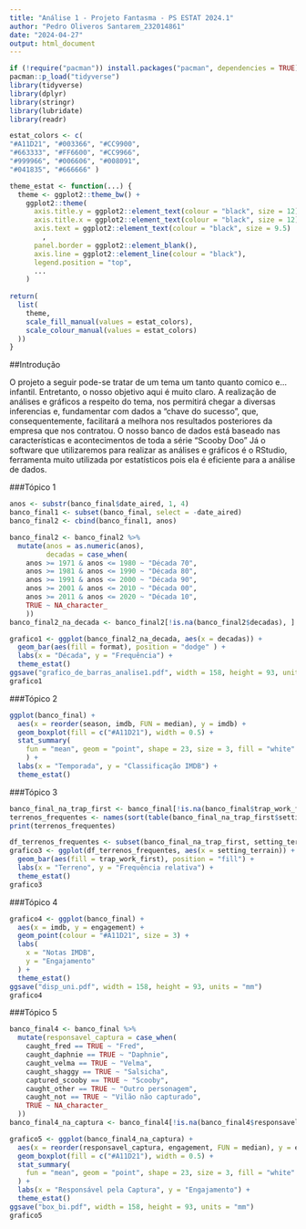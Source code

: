 ```yaml
---
title: "Análise 1 - Projeto Fantasma - PS ESTAT 2024.1"
author: "Pedro Oliveros Santarem_232014861"
date: "2024-04-27"
output: html_document
---
```


```r
if (!require("pacman")) install.packages("pacman", dependencies = TRUE)
pacman::p_load("tidyverse")
library(tidyverse)
library(dplyr)
library(stringr)
library(lubridate)
library(readr)
```

```r
estat_colors <- c(
"#A11D21", "#003366", "#CC9900",
"#663333", "#FF6600", "#CC9966",
"#999966", "#006606", "#008091",
"#041835", "#666666" )

theme_estat <- function(...) {
  theme <- ggplot2::theme_bw() + 
    ggplot2::theme(
      axis.title.y = ggplot2::element_text(colour = "black", size = 12), 
      axis.title.x = ggplot2::element_text(colour = "black", size = 12), 
      axis.text = ggplot2::element_text(colour = "black", size = 9.5)
        , 
      panel.border = ggplot2::element_blank(), 
      axis.line = ggplot2::element_line(colour = "black"), 
      legend.position = "top", 
      ...
    )
  
return(
  list(
    theme, 
    scale_fill_manual(values = estat_colors), 
    scale_colour_manual(values = estat_colors)
  ))
}
```

##Introdução

O projeto a seguir pode-se tratar de um tema um tanto quanto comico e... infantil. Entretanto, o nosso objetivo aqui é muito claro. A realização de análises e gráficos a respeito do tema, nos permitirá chegar a diversas inferencias e, fundamentar com dados a "chave do sucesso", que, consequentemente, facilitará a melhora nos resultados posteriores da empresa que nos contratou.
O nosso banco de dados está baseado nas características e acontecimentos de toda a série "Scooby Doo"
Já o software que utilizaremos para realizar as análises e gráficos é o RStudio, ferramenta muito utilizada por estatísticos pois ela é eficiente para a análise de dados.

###Tópico 1

```r
anos <- substr(banco_final$date_aired, 1, 4)
banco_final1 <- subset(banco_final, select = -date_aired)
banco_final2 <- cbind(banco_final1, anos)
```

```r
banco_final2 <- banco_final2 %>%
  mutate(anos = as.numeric(anos), 
         decadas = case_when(
    anos >= 1971 & anos <= 1980 ~ "Década 70",
    anos >= 1981 & anos <= 1990 ~ "Década 80",
    anos >= 1991 & anos <= 2000 ~ "Década 90",
    anos >= 2001 & anos <= 2010 ~ "Década 00",
    anos >= 2011 & anos <= 2020 ~ "Década 10",
    TRUE ~ NA_character_
    ))
banco_final2_na_decada <- banco_final2[!is.na(banco_final2$decadas), ]
```

```r
grafico1 <- ggplot(banco_final2_na_decada, aes(x = decadas)) + 
  geom_bar(aes(fill = format), position = "dodge" ) + 
  labs(x = "Década", y = "Frequência") + 
  theme_estat()
ggsave("grafico_de_barras_analise1.pdf", width = 158, height = 93, units = "mm")
grafico1
```

###Tópico 2

```r
ggplot(banco_final) + 
  aes(x = reorder(season, imdb, FUN = median), y = imdb) + 
  geom_boxplot(fill = c("#A11D21"), width = 0.5) + 
  stat_summary(
    fun = "mean", geom = "point", shape = 23, size = 3, fill = "white"
    ) + 
  labs(x = "Temporada", y = "Classificação IMDB") + 
  theme_estat()
```

###Tópico 3

```r
banco_final_na_trap_first <- banco_final[!is.na(banco_final$trap_work_first), ]
terrenos_frequentes <- names(sort(table(banco_final_na_trap_first$setting_terrain), decreasing = TRUE))[1:3]
print(terrenos_frequentes)
```

```r
df_terrenos_frequentes <- subset(banco_final_na_trap_first, setting_terrain %in% terrenos_frequentes)
grafico3 <- ggplot(df_terrenos_frequentes, aes(x = setting_terrain)) + 
  geom_bar(aes(fill = trap_work_first), position = "fill") + 
  labs(x = "Terreno", y = "Frequência relativa") + 
  theme_estat()
grafico3
```

###Tópico 4

```r
grafico4 <- ggplot(banco_final) + 
  aes(x = imdb, y = engagement) + 
  geom_point(colour = "#A11D21", size = 3) + 
  labs(
    x = "Notas IMDB", 
    y = "Engajamento"
  ) + 
  theme_estat()
ggsave("disp_uni.pdf", width = 158, height = 93, units = "mm")
grafico4
```

###Tópico 5

```r
banco_final4 <- banco_final %>%
  mutate(responsavel_captura = case_when(
    caught_fred == TRUE ~ "Fred",
    caught_daphnie == TRUE ~ "Daphnie",
    caught_velma == TRUE ~ "Velma",
    caught_shaggy == TRUE ~ "Salsicha",
    captured_scooby == TRUE ~ "Scooby",
    caught_other == TRUE ~ "Outro personagem",
    caught_not == TRUE ~ "Vilão não capturado", 
    TRUE ~ NA_character_
  ))
banco_final4_na_captura <- banco_final4[!is.na(banco_final4$responsavel_captura), ]

grafico5 <- ggplot(banco_final4_na_captura) + 
  aes(x = reorder(responsavel_captura, engagement, FUN = median), y = engagement) + 
  geom_boxplot(fill = c("#A11D21"), width = 0.5) + 
  stat_summary(
    fun = "mean", geom = "point", shape = 23, size = 3, fill = "white"
  ) + 
  labs(x = "Responsável pela Captura", y = "Engajamento") + 
  theme_estat()
ggsave("box_bi.pdf", width = 158, height = 93, units = "mm")
grafico5
```
